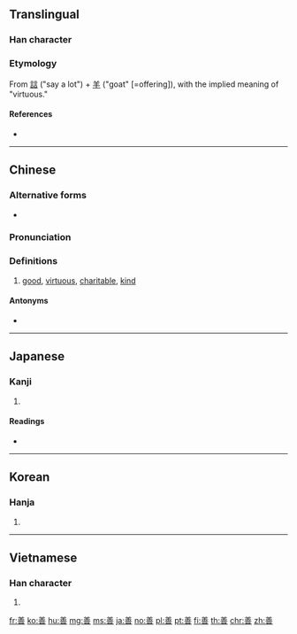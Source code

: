 {{also|譱}}
==Translingual==

===Han character===
{{Han char|rn=30|rad=口|as=09|sn=12|four=80605|canj=TGTR,TTR|ids=⿻羊⿱䒑口}}

===Etymology===
From [[誩]] ("say a lot") + [[羊]] ("goat" [=offering]), with the implied meaning of "virtuous." {{rfv-etymology|zh}}

====References====
* {{Han ref|kx=0197.180|dkj=03904|dj=0418.380|hdz=10660.020|uh=5584|ud=21892|bh=B5BD|bd=46525}}

----

==Chinese==
{{zh-forms}}

===Alternative forms===
* {{zh-l|譱}}

===Pronunciation===
{{zh-pron
|m=shàn
|c=sin6
|mc=y
|oc=y
|ma=Zh-shàn.ogg
|cat=a
}}

===Definitions===
{{zh-hanzi}}

# [[good]], [[virtuous]], [[charitable]], [[kind]]

====Antonyms====
* {{zh-l|惡}}

----

==Japanese==

===Kanji===
{{ja-kanji|grade=6|rs=口09}}

# {{defn|lang=ja|sort=口09}}

====Readings====
* {{ja-readings|goon=[[ぜん]] (zen)|kanon=[[せん]] (sen)|kun=[[よい]] (yoi)|nanori=[[よし]] (yoshi)}}

----

==Korean==

===Hanja===
{{ko-hanja|hangeul=선|rv=seon|mr=sŏn}}

# {{defn|lang=ko|sort=口09}}

----

==Vietnamese==

===Han character===
{{vi-hantu|[[thiện]], [[thiến]]|rs=口09}}

# {{defn|lang=vi|sort=口09}}

[[fr:善]]
[[ko:善]]
[[hu:善]]
[[mg:善]]
[[ms:善]]
[[ja:善]]
[[no:善]]
[[pl:善]]
[[pt:善]]
[[fi:善]]
[[th:善]]
[[chr:善]]
[[zh:善]]